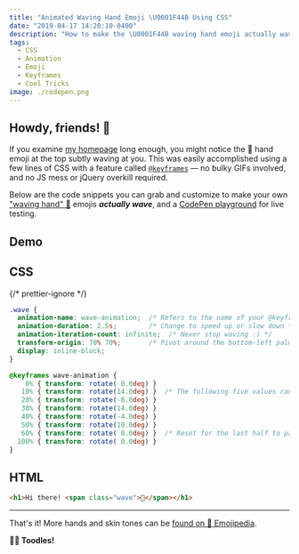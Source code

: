 ```yaml
---
title: "Animated Waving Hand Emoji \U0001F44B Using CSS"
date: "2019-04-17 14:20:10-0400"
description: "How to make the \U0001F44B waving hand emoji actually wave using pure CSS animation!"
tags:
  - CSS
  - Animation
  - Emoji
  - Keyframes
  - Cool Tricks
image: ./codepen.png
---
```


## Howdy, friends! 👋

If you examine [my homepage](/) long enough, you might notice the 👋 hand emoji at the top subtly waving at you. This was easily accomplished using a few lines of CSS with a feature called [`@keyframes`](https://developer.mozilla.org/en-US/docs/Web/CSS/@keyframes) — no bulky GIFs involved, and no JS mess or jQuery overkill required.

Below are the code snippets you can grab and customize to make your own ["waving hand" 👋](https://emojipedia.org/waving-hand-sign/) emojis **_actually wave_**, and a [CodePen playground](https://codepen.io/jakejarvis/pen/pBZWZw) for live testing.

## Demo

<CodePen username="jakejarvis" id="pBZWZw" defaultTab="css" />

## CSS

{/* prettier-ignore */}
```css lineNumbers
.wave {
  animation-name: wave-animation;  /* Refers to the name of your @keyframes element below */
  animation-duration: 2.5s;        /* Change to speed up or slow down */
  animation-iteration-count: infinite;  /* Never stop waving :) */
  transform-origin: 70% 70%;       /* Pivot around the bottom-left palm */
  display: inline-block;
}

@keyframes wave-animation {
    0% { transform: rotate( 0.0deg) }
   10% { transform: rotate(14.0deg) }  /* The following five values can be played with to make the waving more or less extreme */
   20% { transform: rotate(-8.0deg) }
   30% { transform: rotate(14.0deg) }
   40% { transform: rotate(-4.0deg) }
   50% { transform: rotate(10.0deg) }
   60% { transform: rotate( 0.0deg) }  /* Reset for the last half to pause */
  100% { transform: rotate( 0.0deg) }
}
```

## HTML

```html
<h1>Hi there! <span class="wave">👋</span></h1>
```

---

That's it! More hands and skin tones can be [found on 📕 Emojipedia](https://emojipedia.org/search/?q=waving+hand).

**👋🏼 Toodles!**
